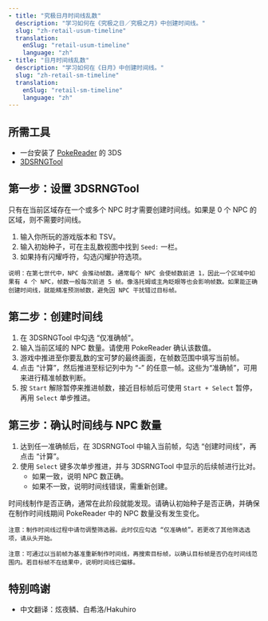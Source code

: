 ```yaml
---
- title: "究极日月时间线乱数"
  description: "学习如何在《究极之日／究极之月》中创建时间线。"
  slug: "zh-retail-usum-timeline"
  translation:
    enSlug: "retail-usum-timeline"
    language: "zh"
- title: "日月时间线乱数"
  description: "学习如何在《日月》中创建时间线。"
  slug: "zh-retail-sm-timeline"
  translation:
    enSlug: "retail-sm-timeline"
    language: "zh"
---
```


## 所需工具

- 一台安装了 [PokeReader](/install-pokereader) 的 3DS
- [3DSRNGTool](https://github.com/wwwwwwzx/3DSRNGTool/releases)

## 第一步：设置 3DSRNGTool

只有在当前区域存在一个或多个 NPC 时才需要创建时间线。如果是 0 个 NPC 的区域，则不需要时间线。

1. 输入你所玩的游戏版本和 TSV。
2. 输入初始种子，可在主乱数视图中找到 `Seed:` 一栏。
3. 如果持有闪耀呼符，勾选闪耀护符选项。

```
说明：在第七世代中，NPC 会推动帧数。通常每个 NPC 会使帧数前进 1，因此一个区域中如果有 4 个 NPC，帧数一般每次前进 5 帧。像洛托姆或主角眨眼等也会影响帧数。如果能正确创建时间线，就能精准预测帧数，避免因 NPC 干扰错过目标帧。
```

## 第二步：创建时间线

1. 在 3DSRNGTool 中勾选 “仅准确帧”。
2. 输入当前区域的 NPC 数量。请使用 PokeReader 确认该数值。
3. 游戏中推进至你要乱数的宝可梦的最终画面，在帧数范围中填写当前帧。
4. 点击 “计算”，然后推进至标记列中为 “-” 的任意一帧。这些为“准确帧”，可用来进行精准帧数判断。
5. 按 `Start` 解除暂停来推进帧数，接近目标帧后可使用 `Start + Select` 暂停，再用 `Select` 单步推进。

## 第三步：确认时间线与 NPC 数量

1. 达到任一准确帧后，在 3DSRNGTool 中输入当前帧，勾选 “创建时间线”，再点击 “计算”。
2. 使用 `Select` 键多次单步推进，并与 3DSRNGTool 中显示的后续帧进行比对。
   - 如果一致，说明 NPC 数正确。
   - 如果不一致，说明时间线错误，需重新创建。

时间线制作是否正确，通常在此阶段就能发现。请确认初始种子是否正确，并确保在制作时间线期间 PokeReader 中的 NPC 数量没有发生变化。

```
注意：制作时间线过程中请勿调整筛选器。此时仅应勾选 “仅准确帧”。若更改了其他筛选选项，请从头开始。
```

```
注意：可通过以当前帧为基准重新制作时间线，再搜索目标帧，以确认目标帧是否仍在时间线范围内。若目标帧不在结果中，说明时间线已偏移。
```

## 特别鸣谢

- 中文翻译：炫夜鳞、白希洛/Hakuhiro
